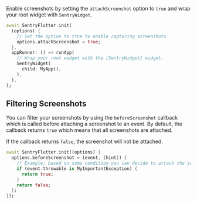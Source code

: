Enable screenshots by setting the `attachScreenshot` option to `true` and wrap your root widget with `SentryWidget`.

```dart
await SentryFlutter.init(
  (options) {
    // Set the option to true to enable capturing screenshots
    options.attachScreenshot = true;
  },
  appRunner: () => runApp(
    // Wrap your root widget with the [SentryWidget] widget.
    SentryWidget(
      child: MyApp(),
    ),
  ),
);
```

## Filtering Screenshots

You can filter your screenshots by using the `beforeScreenshot` callback which is called before attaching a screenshot to an event. By default, the callback returns `true` which means that all screenshots are attached.

If the callback returns `false`, the screenshot will not be attached.

```dart
await SentryFlutter.init((options) {
  options.beforeScreenshot = (event, {hint}) {
    // Example: based on some condition you can decide to attach the screenshot or drop it
    if (event.throwable is MyImportantException) {
      return true;
    }
    return false;
  };
});
```
